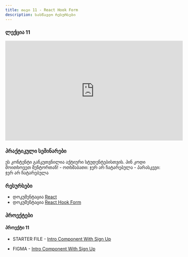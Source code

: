 ```yaml
---
title: თავი 11 - React Hook Form
description: სასწავლო რესურსები
---
```


### ლექცია 11

<iframe
  width="560"
  height="315"
  src="https://www.youtube.com/embed/c51FKulbWpU?si=N5v0rqJimB54IJU4"
  title="YouTube video player"
  frameborder="0"
  allow="accelerometer; autoplay; clipboard-write; encrypted-media; gyroscope; picture-in-picture; web-share"
  referrerpolicy="strict-origin-when-cross-origin"
  allowFullScreen
></iframe>


### პრაქტიკული სემინარები

<Card>
  <PinCodeProtectedContent>
    <Locked>
      ეს კონტენტი განკუთვნილია აქტიური სტუდენტებისთვის. პინ კოდი მოითხოვეთ
      მენტორთან!
    </Locked>
    <Unlocked>
      - ოთხშაბათი: ჯერ არ ჩატარებულა
      - პარასკევი: ჯერ არ ჩატარებულა
    </Unlocked>
  </PinCodeProtectedContent>
</Card>

### რესურსები

- დოკუმენტაცია [React](https://react.dev)
- დოკუმენტაცია [React Hook Form](https://react-hook-form.com/)

### პროექტები

#### პროექტი 11

- STARTER FILE - [Intro Component With Sign Up](https://drive.google.com/file/d/1yuFSIUNo2_hyEiqav_HF-dTH6iszHTRC/view?usp=sharing)

- FIGMA - [Intro Component With Sign Up](https://www.figma.com/file/zpZb32QRHlO7iXDLikmQdz/intro-component-with-sign-up-form)
